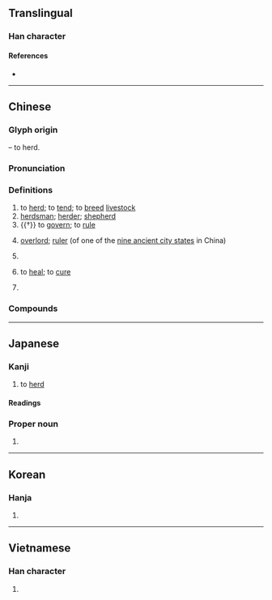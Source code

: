 {{character info/new}}
{{also|攼}}
==Translingual==

===Han character===
{{Han char|rn=93|rad=牛|as=04|sn=8|four=28540|canj=HQOK|ids=⿰牜攵}}

====References====
* {{Han ref|kx=0698.160|dkj=19950|dj=1110.140|hdz=31803.190|uh=7267|ud=29287|bh=AAAA|bd=43690}}

----

==Chinese==
{{zh-forms}}

===Glyph origin===
{{Han etyl}}
{{Han compound|牛|攴|ls=ic|t1=cow|t2=a whip}} – to herd.

===Pronunciation===
{{zh-pron
|m=mù
|c=muk6
|h=pfs=mu̍k
|md=mŭk/muŏk
|md_note=muŏk - only in the sense “to heal; to cure”
|mn=bo̍k
|mn-t=mog8
|w=5moq
|mc=y
|oc=y
|cat=v,n,pn
}}

===Definitions===
{{zh-hanzi}}

# to [[herd]]; to [[tend]]; to [[breed]] [[livestock]]
# [[herdsman]]; [[herder]]; [[shepherd]]
# {{†}} to [[govern]]; to [[rule]]
# {{lb|zh|historical}} [[overlord]]; [[ruler]] (of one of the [[w:Jiuzhou|nine ancient city states]] in China)
# {{zh-short|畜牧業|animal husbandry}}
# {{lb|zh|Min Dong}} to [[heal]]; to [[cure]]
# {{surname|lang=zh}}

===Compounds===
{{zh-der|牧師|九牧|人牧|十羊九牧|卑以自牧|南牧|司牧|坰牧|如狼牧羊|山牧季移|岳牧|州牧|廣牧|放牧|放牧地|放牧業|方牧|明牧|李牧|杜牧|樵牧|民牧|海洋牧場|游牧|游牧民族|牧主|牧人|牧伯|牧區|牧司|牧圉|牧地|牧場|牧夫座|牧子|牧守|牧工|牧放|牧業|牧歌|牧民|牧瀆|牧牛兒|牧牛放馬|牧田|牧畜|牧神之笛|牧童|牧羊|牧羊犬|牧羊神|牧羊讀書|牧草|牧豎|牧豕聽經|牧豬奴戲|牧野|牧野之戰|牧養納畜|牧馬|田夫牧子|畜牧|畜牧學|畜牧業|耕牧|芻牧|蘇武牧羊|謙卑自牧|謙沖自牧|謙虛自牧|輪牧|農牧|飼牧}}

----

==Japanese==

===Kanji===
{{ja-kanji|grade=4|rs=牛04}}

# to [[herd]]

====Readings====
{{ja-readings
|goon=もく
|kanon=ぼく
|kun=まき-, か-う, やしな-~う
}}

===Proper noun===
{{ja-pos|proper|まき}}

# {{surname|lang=ja|sort=まき}}

----

==Korean==

===Hanja===
{{ko-hanja|hangeul=목|eumhun=|rv=mok|mr=mok|y=mok}}

# {{defn|lang=ko|sort=牛04}}

----

==Vietnamese==

===Han character===
{{vi-hantu|[[mục]], [[mặt]]|rs=牛04}}

# {{defn|lang=vi|sort=牛04}}
